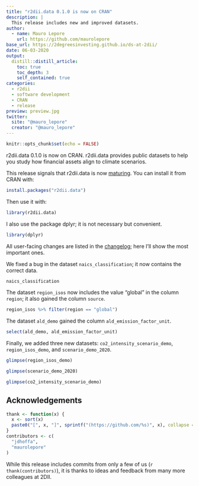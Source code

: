 ```yaml
---
title: "r2dii.data 0.1.0 is now on CRAN"
description: |
  This release includes new and improved datasets.
author:
  - name: Mauro Lepore
    url: https://github.com/maurolepore
base_url: https://2degreesinvesting.github.io/ds-at-2dii/
date: 06-03-2020
output: 
  distill::distill_article:
    toc: true
    toc_depth: 3
    self_contained: true
categories:
  - r2dii
  - software development
  - CRAN
  - release
preview: preview.jpg
twitter:
  site: "@mauro_lepore"
  creator: "@mauro_lepore"
---
```


```r
knitr::opts_chunk$set(echo = FALSE)
```

r2dii.data 0.1.0 is now on CRAN. r2dii.data provides public datasets to help you study how financial assets align to climate scenarios.

This release signals that r2dii.data is now [maturing](https://www.tidyverse.org/lifecycle/#maturing). You can install it from CRAN with:

```r
install.packages("r2dii.data")
```

Then use it with:

```r
library(r2dii.data)
```

I also use the package dplyr; it is not necessary but convenient.

```r
library(dplyr)
```

All user-facing changes are listed in the [changelog](https://2degreesinvesting.github.io/r2dii.data/news/index.html); here I'll show the most important ones.

We fixed a bug in the dataset `naics_classification`; it now contains the correct data.

```r
naics_classification
```

The dataset `region_isos` now includes the value "global" in the column `region`; it also gained the column `source`.

```r
region_isos %>% filter(region == "global")
```

The dataset `ald_demo` gained the column `ald_emission_factor_unit`.

```r
select(ald_demo, ald_emission_factor_unit)
```

Finally, we added three new datasets: `co2_intensity_scenario_demo`, `region_isos_demo`, and `scenario_demo_2020`.

```r
glimpse(region_isos_demo)

glimpse(scenario_demo_2020)

glimpse(co2_intensity_scenario_demo)
```

## Acknowledgements

```r
thank <- function(x) {
  x <- sort(x)
  paste0("[", x, "]", sprintf("(https://github.com/%s)", x), collapse = ", ")
}
contributors <- c(
  "jdhoffa",
  "maurolepore"
)
```

While this release includes commits from only a few of us (`r thank(contributors)`), it is thanks to ideas and feedback from many more colleagues at 2DII.